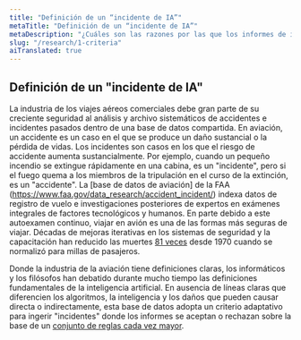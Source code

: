 ```yaml
---
title: "Definición de un “incidente de IA”"
metaTitle: "Definición de un “incidente de IA”"
metaDescription: "¿Cuáles son las razones por las que los informes de incidentes se aceptan o no en la base de datos de incidentes de AI?"
slug: "/research/1-criteria"
aiTranslated: true
---
```


## Definición de un "incidente de IA"

La industria de los viajes aéreos comerciales debe gran parte de su creciente seguridad al análisis y archivo sistemáticos de accidentes e incidentes pasados ​​dentro de una base de datos compartida. En aviación, un accidente es un caso en el que se produce un daño sustancial o la pérdida de vidas. Los incidentes son casos en los que el riesgo de accidente aumenta sustancialmente. Por ejemplo, cuando un pequeño incendio se extingue rápidamente en una cabina, es un "incidente", pero si el fuego quema a los miembros de la tripulación en el curso de la extinción, es un "accidente". La [base de datos de aviación] de la FAA (https://www.faa.gov/data_research/accident_incident/) indexa datos de registro de vuelo e investigaciones posteriores de expertos en exámenes integrales de factores tecnológicos y humanos. En parte debido a este autoexamen continuo, viajar en avión es una de las formas más seguras de viajar. Décadas de mejoras iterativas en los sistemas de seguridad y la capacitación han reducido las muertes [81 veces](https://theblogbyjavier.com/2020/01/02/aviation-safety-evolution-2019-update/) desde 1970 cuando se normalizó para millas de pasajeros.

Donde la industria de la aviación tiene definiciones claras, los informáticos y los filósofos han debatido durante mucho tiempo las definiciones fundamentales de la inteligencia artificial. En ausencia de líneas claras que diferencien los algoritmos, la inteligencia y los daños que pueden causar directa o indirectamente, esta base de datos adopta un criterio adaptativo para ingerir "incidentes" donde los informes se aceptan o rechazan sobre la base de un [conjunto de reglas cada vez mayor](/es/editors-guide).
